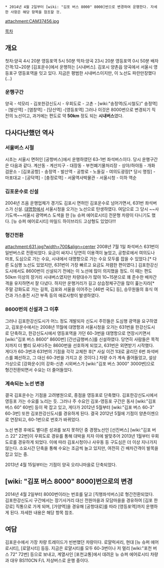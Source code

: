 * 2014년 4월 2일부터 [wiki: "김포 버스 8000" 8000]번으로 변경하여 운행한다. 자세한 사항은 해당 항목을 참조할 것.

{{{#!html
<div style="border: 3px solid Orange;padding:10px;margin-bottom:0px"><b style="font-size:18px">주의! 폐선 또는 폐역된 구간입니다.</b>

이 문서에서 서술하고 있는 대상은 이미 폐선되었거나 폐역된 구간입니다.
이 문서의 내용은 참고용으로만 사용하시기 바라며, 문서에 대한 잘못된 이해로 발생하는 피해는 리그베다 위키에서 책임을 지지 않습니다.
</div>
}}}
attachment:CAM37456.jpg

[[목차]]
== 개요 ==
첫차:양곡 4시 20분 영등포역 5시 50분
막차:양곡 23시 20분 영등포역 0시 50분
배차간격:12~20분
[김포운수]에서 운행하는 [시내버스]. 김포시 양촌읍 양곡에서 서울시 영등포구 영등포역을 잇고 있다. 지금은 평범한 시내버스이지만, 이 노선도 파란만장했다(...)

=== 운행구간 ===
양곡 - 석모리 - 김포한강신도시 - 우회도로 - 고촌 - [wiki:"송정역(도시철도)" 송정역] - [발산역] - [염창역] - [당산역] -[영등포역]
그러나 이것은 8000번으로 변경되기 직전의 노선이고, 과거에는 편도로 약 '''50km''' 정도 되는 '''시내버스'''였다.

== 다사다난했던 역사 ==
=== 서울버스 시절 ===
시초는 서울시 면허인 [공항버스]에서 운행하였던 63-1번 좌석버스이다. 당시 운행구간은 다음과 같다.
계산동 - 계산지구 - 대장동 - 부천폐기물처리장 - 상야/하야동 - 개화검문소 - [김포공항] - 송정역 - 발산역 - 공항로 - 노들길 - 여의도광장[* 당시 명칭] - 마포대교 - [공덕역] - [충정로역] - 서울역사박물관 - 서울시청 - 이하 역순

=== 김포운수로 신설 ===
2004년 즈음 운행업체가 경기도 김포시 면허인 김포운수로 넘어가면서, 631번 좌석버스가 신설. [[대명항]]에서 서울시청을 오가는 노선으로 탄생하였다.
여담으로 그 당시  ~~사기도색~~서울시 광역버스 도색을 한 [뉴 슈퍼 에어로시티] 전문형 차량이 다니기도 했다. [뉴 슈퍼 에어로시티] 마일드 하이브리드 고상형도 있었다!!!

=== 형간전환 ===
attachment:631.jpg?width=700&align=center
2008년 7월 1일 좌석버스 631번이 일반버스로 전환되었다. 요금이 싸지니 당연히 이용객이 늘었고, 공항로에서 여의도나 마포, 도심으로 가는 수요, 시내에서 대명항으로 가는 수요 모두를 잡을 수 있었다.[* 다른 도심행 노선도 있었지만, 631번이 가장 빠르고 요금도 저렴한 편이였다.] 김포한강신도시에서도 8600번이 신설되기 전에는 이 노선에 많이 의지했을 정도. 이 때는 편도 50km 이상의 장거리 시내버스였지만 차량대수가 많아 10~15분으로 꽤 준수한 배차간격을 유지하면서 잘 다녔다.
하지만 운행거리가 길고 상습정체구간을 많이 훑는지라[* 주말 강화도로 가는 길목, 김포와 서울을 이어주는 [46번 국도] 등], 승무원들의 휴식 여건과 가스충전 시간 부족 등의 애로사항이 발생하였다.

=== 8600번의 신설과 그 이후 ===
그러나 김포한강신도시가 어느 정도 개발되자 신도시 주민들은 도심행 광역을 요구하였고, 김포운수에서는 2008년 11월에 대명항과 서울시청을 오가는 631번을 한강신도시로 단축하고, 한강신도시에서 영등포역을 가던 60-3번을 대명항으로 연장시키면서 [wiki:"김포 버스 8600" 8600번] [간선급행버스]를 신설하였다. 당연히 사람들은 목적지까지 더 빨리 모셔다주는 8600번을 선호하게 되었고, 631번은 외면받기 시작했다.
게다가 60-3번과 631번의 기점을 각각 교체한 후[* 사실 이건 1대로 굴리던 6번 좌석버스를 폐선하고, 그 대신 60-3번을 가지고 온 것이다.] 차량 수가 계속 줄어들었고, 설상가상으로 [강화운수]의 강화-신촌 시외버스가 [wiki:"김포 버스 3000" 3000번]으로 형간전환되면서 수요는 더 줄어들었다.

=== 계속되는 노선 변경 ===
결국 김포운수는 기점을 고려병원으로, 종점을 영등포로 단축했다. 김포한강신도시에서 영등포 가는 수요를 노리는 듯. 그러나 주 수요인 김포-영등포 구간은 동사 [wiki:"김포 버스 60" 60번] 등이 꽉 잡고 있고, 게다가 2012년 5월부터 [wiki:"김포 버스 60-3" 60-3번] 또한 김포한강신도시를 경유하게 된다.
결국 2012년 5월에 기점이 양촌이젠으로 연장되고, 60-1번으로 번호가 바뀌었다.

노선 변경 후에도 별다른 성과를 보지 못하던 중 경쟁노선인 [선진버스] [wiki:"김포 버스 22" 22번]이 우회도로 경유를 통해 대박을 치자 이에 발맞추어 2013년 1월부터 우회도로를 경유하게 되었다. 이에 따라 김포시청이나 사우동 등 구도심은 더 이상 지나가지 않는다. 소요시간 단축을 통해 수요는 조금씩 늘고 있지만, 여전히 긴 배차간격이 발목을 잡고 있는 중.

2013년 4월 15일부터는 기점이 양곡 오리니마을로 단축되었다.

== [wiki: "김포 버스 8000" 8000]번으로의 변경 ==
2014년 4월 2일부터 8000번이라는 번호를 달고 [직행좌석버스]로 형간전환되었다. 김포한강신도시 구간에서는 장기사거리 대신 전원마을과 모담마을을 경유하여 [김포 한강로] 직통으로 가게 되며, [가양역]을 경유해 [공항대로]를 따라 [영등포역]까지 운행하게 된다. 자세한 내용은 해당 항목 참조.

== 여담 ==
김포운수에서 가장 차량 트레이드가 빈번했던 차량이다. 로얄럭셔리, 현대 [뉴 슈퍼 에어로시티], [로얄시티] 등등. 지금은 로얄시티를 모두 60-3번이나 저 멀리 [wiki:"포천 버스 72" 72번] 등으로 보내고, 계열사인 [포천교통]에서 데려온 뉴 슈퍼 에어로시티 차량과 대우 BS110CN F/L 저상버스로 운행 중이다.
